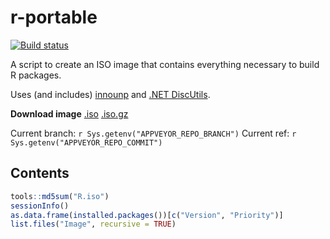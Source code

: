 r-portable
==========
[![Build status](https://ci.appveyor.com/api/projects/status/w016xch3qm00msde/branch/master)](https://ci.appveyor.com/project/krlmlr/r-portable/branch/master)

A script to create an ISO image that contains everything necessary to build R packages.

Uses (and includes) [innounp](http://innounp.sourceforge.net/) and [.NET DiscUtils](http://discutils.codeplex.com/).

**Download image** [.iso](https://rportable.blob.core.windows.net/r-portable/master/R.iso) [.iso.gz](https://rportable.blob.core.windows.net/r-portable/master/R.iso.gz)

Current branch: `r Sys.getenv("APPVEYOR_REPO_BRANCH")`
Current ref: `r Sys.getenv("APPVEYOR_REPO_COMMIT")`

Contents
--------

```r
tools::md5sum("R.iso")
sessionInfo()
as.data.frame(installed.packages())[c("Version", "Priority")]
list.files("Image", recursive = TRUE)
```
